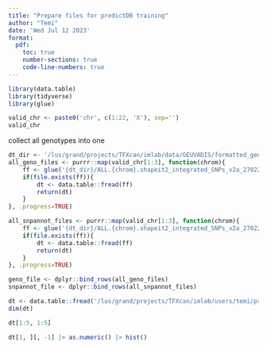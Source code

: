 ```yaml
---
title: "Prepare files for predictDB training"
author: "Temi"
date: 'Wed Jul 12 2023'
format: 
  pdf: 
    toc: true
    number-sections: true
    code-line-numbers: true
---
```


```r
library(data.table)
library(tidyverse)
library(glue)
```

```r
valid_chr <- paste0('chr', c(1:22, 'X'), sep='')
valid_chr
```

collect all genotypes into one
```r
dt_dir <- '/lus/grand/projects/TFXcan/imlab/data/GEUVADIS/formatted_geno'
all_geno_files <- purrr::map(valid_chr[1:3], function(chrom){
    ff <- glue('{dt_dir}/ALL.{chrom}.shapeit2_integrated_SNPs_v2a_27022019.GRCh38.phased.geno.txt')
    if(file.exists(ff)){
        dt <- data.table::fread(ff)
        return(dt)
    }
}, .progress=TRUE)

all_snpannot_files <- purrr::map(valid_chr[1:3], function(chrom){
    ff <- glue('{dt_dir}/ALL.{chrom}.shapeit2_integrated_SNPs_v2a_27022019.GRCh38.phased.snp_annot.txt')
    if(file.exists(ff)){
        dt <- data.table::fread(ff)
        return(dt)
    }
}, .progress=TRUE)
```


```r
geno_file <- dplyr::bind_rows(all_geno_files)
snpannot_file <- dplyr::bind_rows(all_snpannot_files)
```

```r
dt <- data.table::fread('/lus/grand/projects/TFXcan/imlab/users/temi/projects/TFXcan/experiments/compare_predictors/tfpred_scores/aggByCollect_AR_Prostate_CWAS.linear.txt.gz')
dim(dt)
```

```r
dt[1:5, 1:5]
```

```r
dt[1, ][, -1] |> as.numeric() |> hist()
```